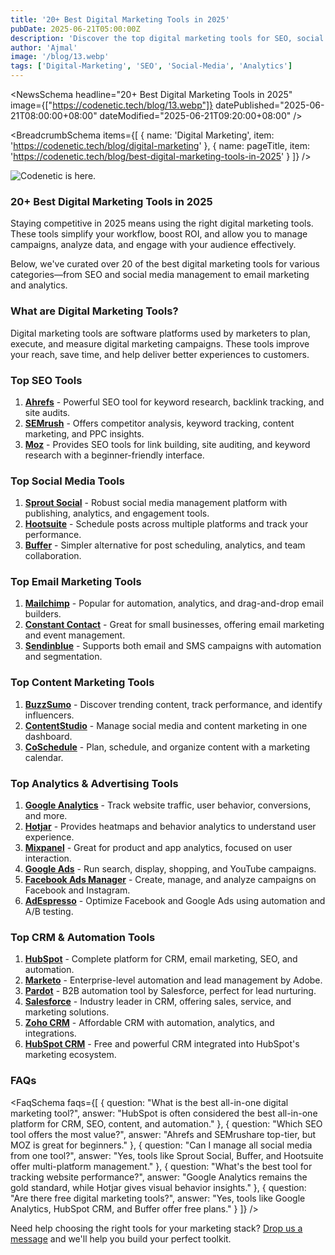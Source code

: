 ```yaml
---
title: '20+ Best Digital Marketing Tools in 2025'
pubDate: 2025-06-21T05:00:00Z
description: 'Discover the top digital marketing tools for SEO, social media, email marketing, analytics, and CRM to boost your marketing ROI in 2025.'
author: 'Ajmal'
image: '/blog/13.webp'
tags: ['Digital-Marketing', 'SEO', 'Social-Media', 'Analytics']
---
```



<NewsSchema
  headline="20+ Best Digital Marketing Tools in 2025"
  image={["https://codenetic.tech/blog/13.webp"]}
  datePublished="2025-06-21T08:00:00+08:00"
  dateModified="2025-06-21T09:20:00+08:00"
/>

<BreadcrumbSchema
  items={[
    { name: 'Digital Marketing', item: 'https://codenetic.tech/blog/digital-marketing' },
    { name: pageTitle, item: 'https://codenetic.tech/blog/best-digital-marketing-tools-in-2025' }
  ]}
/>


![Codenetic is here.](/blog/13.webp)


### 20+ Best Digital Marketing Tools in 2025


Staying competitive in 2025 means using the right digital marketing tools. These tools simplify your workflow, boost ROI, and allow you to manage campaigns, analyze data, and engage with your audience effectively.

Below, we've curated over 20 of the best digital marketing tools for various categories—from SEO and social media management to email marketing and analytics.


<a name="what-are-tools"></a>
### What are Digital Marketing Tools?

Digital marketing tools are software platforms used by marketers to plan, execute, and measure digital marketing campaigns. These tools improve your reach, save time, and help deliver better experiences to customers.

<a name="seo-tools"></a>
### Top SEO Tools

1. **[Ahrefs](https://ahrefs.com/)** - Powerful SEO tool for keyword research, backlink tracking, and site audits.
2. **[SEMrush](https://www.semrush.com/)** - Offers competitor analysis, keyword tracking, content marketing, and PPC insights.
3. **[Moz](https://moz.com/)** - Provides SEO tools for link building, site auditing, and keyword research with a beginner-friendly interface.

<a name="social-tools"></a>
### Top Social Media Tools

1. **[Sprout Social](https://sproutsocial.com/)** - Robust social media management platform with publishing, analytics, and engagement tools.
2. **[Hootsuite](https://www.hootsuite.com/)** - Schedule posts across multiple platforms and track your performance.
3. **[Buffer](https://buffer.com/)** - Simpler alternative for post scheduling, analytics, and team collaboration.

<a name="email-tools"></a>
### Top Email Marketing Tools

1. **[Mailchimp](https://mailchimp.com/)** - Popular for automation, analytics, and drag-and-drop email builders.
2. **[Constant Contact](https://www.constantcontact.com/)** - Great for small businesses, offering email marketing and event management.
3. **[Sendinblue](https://www.sendinblue.com/)** - Supports both email and SMS campaigns with automation and segmentation.

<a name="content-tools"></a>
### Top Content Marketing Tools

1. **[BuzzSumo](https://buzzsumo.com/)** - Discover trending content, track performance, and identify influencers.
2. **[ContentStudio](https://contentstudio.io/)** - Manage social media and content marketing in one dashboard.
3. **[CoSchedule](https://coschedule.com/)** - Plan, schedule, and organize content with a marketing calendar.

<a name="analytics-tools"></a>
### Top Analytics & Advertising Tools

1. **[Google Analytics](https://analytics.google.com/)** - Track website traffic, user behavior, conversions, and more.
2. **[Hotjar](https://www.hotjar.com/)** - Provides heatmaps and behavior analytics to understand user experience.
3. **[Mixpanel](https://mixpanel.com/)** - Great for product and app analytics, focused on user interaction.
4. **[Google Ads](https://ads.google.com/)** - Run search, display, shopping, and YouTube campaigns.
5. **[Facebook Ads Manager](https://www.facebook.com/business/tools/ads-manager)** - Create, manage, and analyze campaigns on Facebook and Instagram.
6. **[AdEspresso](https://adespresso.com/)** - Optimize Facebook and Google Ads using automation and A/B testing.

<a name="crm-tools"></a>
### Top CRM & Automation Tools

1. **[HubSpot](https://www.hubspot.com/)** - Complete platform for CRM, email marketing, SEO, and automation.
2. **[Marketo](https://www.marketo.com/)** - Enterprise-level automation and lead management by Adobe.
3. **[Pardot](https://www.pardot.com/)** - B2B automation tool by Salesforce, perfect for lead nurturing.
4. **[Salesforce](https://www.salesforce.com/)** - Industry leader in CRM, offering sales, service, and marketing solutions.
5. **[Zoho CRM](https://www.zoho.com/crm/)** - Affordable CRM with automation, analytics, and integrations.
6. **[HubSpot CRM](https://www.hubspot.com/products/crm)** - Free and powerful CRM integrated into HubSpot's marketing ecosystem.

<a name="faqs"></a>
### FAQs

<FaqSchema
  faqs={[
    {
      question: "What is the best all-in-one digital marketing tool?",
      answer: "HubSpot is often considered the best all-in-one platform for CRM, SEO, content, and automation."
    },
    {
      question: "Which SEO tool offers the most value?",
      answer: "Ahrefs and SEMrushare top-tier, but MOZ is great for beginners."
    },
    {
      question: "Can I manage all social media from one tool?",
      answer: "Yes, tools like Sprout Social, Buffer, and Hootsuite offer multi-platform management."
    },
    {
      question: "What's the best tool for tracking website performance?",
      answer: "Google Analytics remains the gold standard, while Hotjar gives visual behavior insights."
    },
    {
      question: "Are there free digital marketing tools?",
      answer: "Yes, tools like Google Analytics, HubSpot CRM, and Buffer offer free plans."
    }
  ]}
/>


Need help choosing the right tools for your marketing stack? [Drop us a message](/contact) and we'll help you build your perfect toolkit.